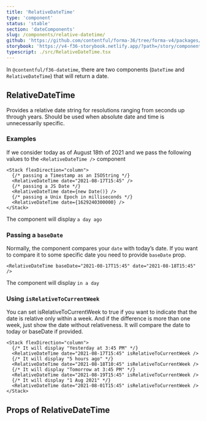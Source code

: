 ```yaml
---
title: 'RelativeDateTime'
type: 'component'
status: 'stable'
section: 'dateComponents'
slug: /components/relative-datetime/
github: 'https://github.com/contentful/forma-36/tree/forma-v4/packages/components/datetime'
storybook: 'https://v4-f36-storybook.netlify.app/?path=/story/components-datetime-relativedatetime--basic'
typescript: ./src/RelativeDateTime.tsx
---
```



In `@contentful/f36-datetime`, there are two components (`DateTime` and `RelativeDateTime`) that will return a date.

## RelativeDateTime

Provides a relative date string for resolutions ranging from seconds up through years. Should be used when absolute date and time is unnecessarily specific.

### Examples

If we consider today as of August 18th of 2021 and we pass the following values to the `<RelativeDateTime />` component

```tsx
<Stack flexDirection="column">
  {/* passing a Timestamp as an ISOString */}
  <RelativeDateTime date="2021-08-17T15:45" />
  {/* passing a JS Date */}
  <RelativeDateTime date={new Date()} />
  {/* passing a Unix Epoch in milliseconds */}
  <RelativeDateTime date={1629240300000} />
</Stack>
```

The component will display `a day ago`

### Passing a `baseDate`

Normally, the component compares your `date` with today’s date. If you want to compare it to some specific date
you need to provide `baseDate` prop.

```tsx
<RelativeDateTime baseDate="2021-08-17T15:45" date="2021-08-18T15:45" />
```

The component will display `in a day`

### Using `isRelativeToCurrentWeek`

You can set isRelativeToCurrentWeek to true if you want to indicate that the date is relative only within a week.
And if the difference is more than one week, just show the date without relativeness.
It will compare the date to today or baseDate if provided.

```tsx
<Stack flexDirection="column">
  {/* It will display "Yesterday at 3:45 PM" */}
  <RelativeDateTime date="2021-08-17T15:45" isRelativeToCurrentWeek />
  {/* It will display "5 hours ago" */}
  <RelativeDateTime date="2021-08-18T10:45" isRelativeToCurrentWeek />
  {/* It will display "Tomorrow at 3:45 PM" */}
  <RelativeDateTime date="2021-08-19T15:45" isRelativeToCurrentWeek />
  {/* It will display "1 Aug 2021" */}
  <RelativeDateTime date="2021-08-01T15:45" isRelativeToCurrentWeek />
</Stack>
```

## Props of RelativeDateTime

<Props of="RelativeDateTime" />
